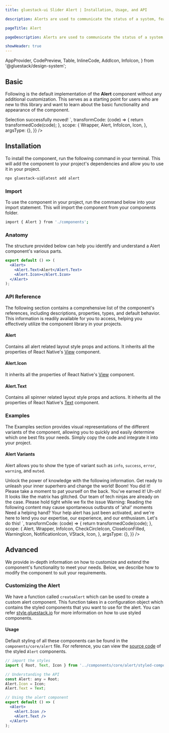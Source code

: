 ```yaml
---
title: gluestack-ui Slider Alert | Installation, Usage, and API

description: Alerts are used to communicate the status of a system, feature, or page. They indicate a specific state that may require attention from the user.

pageTitle: Alert

pageDescription: Alerts are used to communicate the status of a system, feature, or page. They indicate a specific state that may require attention from the user.

showHeader: true
---
```



<Meta title="components/Feedback/Alert" />

  AppProvider,
  CodePreview,
  Table,
  InlineCode,
  AddIcon,
  InfoIcon,
} from '@gluestack/design-system';


## Basic

Following is the default implementation of the **Alert** component without any additional customization. This serves as a starting point for users who are new to this library and want to learn about the basic functionality and appearance of the component.

<AppProvider>
  <CodePreview
    showComponentRenderer={true}
    showArgsController={false}
    metaData={{
      code: `
        <Alert>
          <Alert.Icon as={InfoIcon}/>
          <Alert.Text>Selection successfully moved!</Alert.Text>
        </Alert>
`,
      transformCode: (code) => {
        return transformedCode(code);
      },
      scope: {
        Wrapper,
        Alert,
        InfoIcon,
        Icon,
      },
      argsType: {},
    }}
  />
</AppProvider>

## Installation

To install the component, run the following command in your terminal. This will add the component to your project's dependencies and allow you to use it in your project.

```bash
npx gluestack-ui@latest add alert
```

### Import

To use the component in your project, run the command below into your import statement. This will import the component from your components folder.

```bash
import { Alert } from './components';
```

### Anatomy

The structure provided below can help you identify and understand a Alert component's various parts.

```jsx
export default () => (
  <Alert>
    <Alert.Text>Alert</Alert.Text>
    <Alert.Icon></Alert.Icon>
  </Alert>
);
```

### API Reference

The following section contains a comprehensive list of the component's references, including descriptions, properties, types, and default behavior. This information is readily available for you to access, helping you effectively utilize the component library in your projects.

#### Alert

Contains all alert related layout style props and actions. It inherits all the properties of React Native's [View](https://reactnative.dev/docs/pressable#props) component.

#### Alert.Icon

It inherits all the properties of React Native's [View](https://reactnative.dev/docs/view#props) component.

#### Alert.Text

Contains all spinner related layout style props and actions. It inherits all the properties of React Native's [Text](https://reactnative.dev/docs/text#props) component.

### Examples

The Examples section provides visual representations of the different variants of the component, allowing you to quickly and easily determine which one best fits your needs. Simply copy the code and integrate it into your project.

#### Alert Variants

Alert allows you to show the type of variant such as `info`, `success`, `error`, `warning`, and `muted`.

<AppProvider>
  <CodePreview
    showComponentRenderer={true}
    showArgsController={false}
    metaData={{
      code: `
        <VStack space="md" w="80%" justifyContent="center" alignItems="center" px="$4">
          <Alert action="info">
            <Alert.Icon minWidth={18} as={InfoIcon} />
            <Alert.Text>
              Unlock the power of knowledge with the following information. Get
              ready to unleash your inner superhero and change the world!
            </Alert.Text>
          </Alert>
          <Alert action="success">
            <Alert.Icon minWidth={18} as={CheckCircleIcon} />
            <Alert.Text>
              Boom! You did it! Please take a moment to pat yourself on the back.
              You've earned it!
            </Alert.Text>
          </Alert>
          <Alert action="error">
            <Alert.Icon minWidth={18} as={CloseIconFilled}/>
            <Alert.Text>
              Uh-oh! It looks like the matrix has glitched. Our team of tech
              ninjas are already on the case. Please hold tight while we fix the
              issue
            </Alert.Text>
          </Alert>
          <Alert action="warning">
            <Alert.Icon minWidth={18} as={WarningIcon} />
            <Alert.Text>
              Warning: Reading the following content may cause spontaneous
              outbursts of 'aha!' moments
            </Alert.Text>
          </Alert>
          <Alert action="muted">
            <Alert.Icon minWidth={18} as={NotificationIcon} />
            <Alert.Text>
              Need a helping hand? Your help alert has just been activated, and
              we're here to lend you our expertise, our experience, and our
              enthusiasm. Let's do this!
            </Alert.Text>
          </Alert>
        </VStack>
       `,
      transformCode: (code) => {
        return transformedCode(code);
      },
      scope: {
        Alert,
        Wrapper,
        InfoIcon,
        CheckCircleIcon,
        CloseIconFilled,
        WarningIcon,
        NotificationIcon,
        VStack,
        Icon,
      },
      argsType: {},
    }}
  />
</AppProvider>

<!--

#### Alert Props

Alert allows you to show the type of action such as `info`, `success`, `error`, `warning` and `muted`.
It also allows for different variants such as `solid`, `accent` and `outline`.

<AppProvider>
  <CodePreview
    showComponentRenderer={true}
    showArgsController={true}
    metaData={{
      code: `
        <Alert mx='$2.5' {...props}>
          <Alert.Icon as={CheckCircleIcon} minHeight='$6' minWidth='$6'/>
          <Alert.Text>
            We have updated our terms of service. Please review and accept to continue using our service.
          </Alert.Text>
        </Alert>
      `,
      transformCode: (code) => {
        return transformedCode(code);
      },
      scope: {
        Alert,
        Wrapper,
        CheckCircleIcon,
        VStack,
        Icon,
      },
      argsType: {
        action: {
          control: 'select',
          options: ['success', 'info', 'error', 'warning', 'muted'],
          default: 'success',
        },
        variant: {
          control: 'select',
          options: ['accent', 'solid', 'outline'],
          default: 'accent',
        },
      },
    }}
  />
</AppProvider>

#### Alert with Heading

<AppProvider>
  <CodePreview
    showComponentRenderer={true}
    showArgsController={false}
    metaData={{
      code: `
        <Alert action='success' mx='$2.5' bg='$success100' borderColor='$success700'>
          <Alert.Icon as={CheckCircleIcon} minHeight='$6' minWidth='$6'/>
          <VStack maxWidth='90%' space='xs'>
            <Alert.Text fontWeight ='$bold' fontSize='$sm'>
              Congratulations!
            </Alert.Text>
            <Alert.Text lineHeight='$md'>
              Thank you for your submission. You will receive a confirmation email shortly.
            </Alert.Text>
          </VStack>
        </Alert>
      `,
      transformCode: (code) => {
        return transformedCode(code);
      },
      scope: {
        Alert,
        Wrapper,
        CheckCircleIcon,
        VStack,
        Icon,
      },
      argsType: {},
    }}
  />
</AppProvider>

-->

## Advanced

We provide in-depth information on how to customize and extend the component's functionality to meet your needs. Below, we describe how to modify the component to suit your requirements.

### Customizing the Alert

We have a function called `createAlert` which can be used to create a custom alert component. This function takes in a configuration object which contains the styled components that you want to use for the alert. You can refer [style.gluestack.io](https://style.gluestack.io/) for more information on how to use styled components.

#### Usage

Default styling of all these components can be found in the `components/core/alert` file. For reference, you can view the [source code](https://github.com/gluestack/gluestack-ui/tree/patch/example/storybook/src/ui-components/Alert) of the styled `Alert` components.

```jsx
// import the styles
import { Root, Text, Icon } from '../components/core/alert/styled-components';

// Understanding the API
const Alert: any = Root;
Alert.Icon = Icon;
Alert.Text = Text;

// Using the alert component
export default () => (
  <Alert>
    <Alert.Icon />
    <Alert.Text />
  </Alert>
);
```
